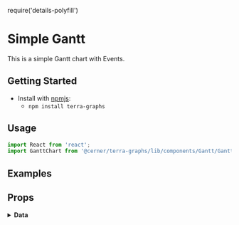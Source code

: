
require('details-polyfill')

# Simple Gantt
This is a simple Gantt chart with Events.

## Getting Started

- Install with [npmjs](https://www.npmjs.com):
  - `npm install terra-graphs`

## Usage
```jsx
import React from 'react';
import GanttChart from '@cerner/terra-graphs/lib/components/Gantt/GanttChart';
```
## Examples
<GanttChart />

## Props
<PropsTable />

<details>
<summary style={{fontSize: 24 }}>
<b>Data</b>
</summary>

### Graph Config object
<GraphConfig />

### Data object
<TasksDataObject />
<EventsDataObject />

### Load Track
<LoadTracks />
</details>
